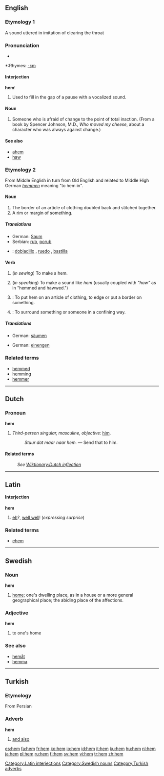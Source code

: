 ==English==

===Etymology 1===
A sound uttered in imitation of clearing the throat

===Pronunciation===
*{{audio|en-us-hem.ogg|Audio (US)}}

*:Rhymes: [[Rhymes:English:-ɛm|-ɛm]]

====Interjection====
'''hem'''!

# Used to fill in the gap of a pause with a vocalized sound.

====Noun====
{{en-noun}}

# Someone who is afraid of change to the point of total inaction.  (From a book by Spencer Johnson, M.D., ''Who moved my cheese'', about a character who was always against change.)

====See also====
*[[ahem]]
*[[haw]]

===Etymology 2===
From Middle English in turn from Old English and related to Middle High German ''[[hemmen]]'' meaning "to hem in".

====Noun====
{{en-noun}}

# The border of an article of clothing doubled back and stitched together.
# A rim or margin of something.

=====Translations=====
{{trans-top|border of an article of clothing doubled back and stitched together}}
*German: [[Saum]] {{m}}
*Serbian: [[rub]], [[porub]]
{{trans-mid}}
{{trans-bottom}}

{{checktrans}}
*{{ttbc|Spanish}}: [[dobladillo]] {{m}}, [[ruedo]] {{m}}, [[bastilla]] {{f}}

====Verb====
{{en-verb|hem|m|ing}}

# {{intransitive}} (''in sewing'') To make a hem.
# {{intransitive}} (''in speaking'') To make a sound like ''hem'' (usually coupled with ''"haw"'' as in "hemmed and hawwed.")
# {{transitive}}: To put hem on an article of clothing, to edge or put a border on something.
# {{transitive}}: To surround something or someone in a confining way.

=====Translations=====
{{trans-top|To put hem on an article of clothing}}
*German: [[säumen]]
{{trans-mid}}
{{trans-bottom}}

{{trans-top|To surround something or someone in a confining way}}
*German: [[einengen]]
{{trans-mid}}
{{trans-bottom}}

===Related terms===
*[[hemmed]]
*[[hemming]]
*[[hemmer]]

----

==Dutch==

===Pronoun===
'''hem'''

# {{personal|lang=Dutch}} ''Third-person singular, masculine, objective:'' [[him]].
#: ''Stuur dat maar naar hem.'' &mdash; Send that to him.

====Related terms====
: ''See [[Wiktionary:Dutch inflection#Pronouns|Wiktionary:Dutch inflection]]''

----

==Latin==

====Interjection====
{{rfc-level|Interjection at L4+ not in L3 POS section}}
'''hem'''
# [[eh]]?, [[well well]]! (''expressing surprise'')

===Related terms===
*[[ehem]]

[[Category:Latin interjections]]

----

==Swedish==

===Noun===
'''hem'''

# [[home]]; one's dwelling place, as in a house or a more general geographical place; the abiding place of the affections.

===Adjective===
'''hem'''

# to one's home

===See also===
*[[hemåt]]
*[[hemma]]

[[Category:Swedish nouns]]

----

==Turkish==

===Etymology===
From Persian

===Adverb===
'''hem'''

# [[and also]]

[[Category:Turkish adverbs]]

[[es:hem]]
[[fa:hem]]
[[fr:hem]]
[[ko:hem]]
[[io:hem]]
[[id:hem]]
[[it:hem]]
[[ku:hem]]
[[hu:hem]]
[[nl:hem]]
[[ja:hem]]
[[pl:hem]]
[[ru:hem]]
[[fi:hem]]
[[sv:hem]]
[[vi:hem]]
[[tr:hem]]
[[zh:hem]]